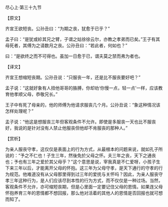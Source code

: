 

尽心上·第三十九节

【原文】

齐宣王欲短丧。公孙丑曰：“为期之丧，犹愈于已乎？”

孟子曰：“是犹或紾其兄之臂，子谓之姑徐徐云尔，亦教之孝弟而已矣。”王子有其母死者，其傅为之请数月之丧。公孙丑曰：“若此者，何如也？”

曰：“是欲终之而不可得也。虽加一日愈于已，谓夫莫之禁而弗为者也。

【译文】

齐宣王想缩短丧期。公孙丑说：“只服丧一年，还是比不服丧要好吧？”

孟子说：“这就好象有人扭他哥哥的胳膊，你却劝‘你慢一点，轻一点’一样，应该教育他孝顺父母，恭敬兄长。”

王子中有死了母亲的，他的师傅为他请求服丧几个月。公孙丑说：“象这种情况该怎样处理呢？”

孟子说：“他这是想服丧三年但客观条件不允许。即使是多服丧一天也比不服丧好，我说的是针对没有人禁止他服丧但他却不肯服丧的那种人。”

【赏析】

为亲人服丧守孝，这仅仅是表面上的行为方式，从最根本的问题来说，就如孔子所说的：“予之不仁也！子生三年，然後免於父母之怀。夫三年之丧，天下之通丧也；予也有三年之爱於其父母乎？”这个意思是说，宰我真是不仁爱呀，小孩子生下来三年以后，才能离开父母的怀抱。这三年为父母守孝，是天下通行的守孝的行为规范。他难道没有从父母那里得到过三年的爱抚与关怀吗？因此，为亲人服丧守孝三年这种行为，是人们应该尽到本性的行为方式，而不仅仅是一种过场。当然，客观条件不允许，亦可缩短丧期，但是心里面一定要记住父母的恩情。如果连父母怀抱养育三年的恩情都不想回报，那么他对活着的其他人的恩情是否回报也就可想而知了。

